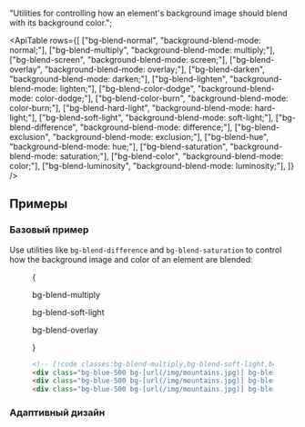 
  "Utilities for controlling how an element's background image should blend with its background color.";

<ApiTable
  rows={[
    ["bg-blend-normal", "background-blend-mode: normal;"],
    ["bg-blend-multiply", "background-blend-mode: multiply;"],
    ["bg-blend-screen", "background-blend-mode: screen;"],
    ["bg-blend-overlay", "background-blend-mode: overlay;"],
    ["bg-blend-darken", "background-blend-mode: darken;"],
    ["bg-blend-lighten", "background-blend-mode: lighten;"],
    ["bg-blend-color-dodge", "background-blend-mode: color-dodge;"],
    ["bg-blend-color-burn", "background-blend-mode: color-burn;"],
    ["bg-blend-hard-light", "background-blend-mode: hard-light;"],
    ["bg-blend-soft-light", "background-blend-mode: soft-light;"],
    ["bg-blend-difference", "background-blend-mode: difference;"],
    ["bg-blend-exclusion", "background-blend-mode: exclusion;"],
    ["bg-blend-hue", "background-blend-mode: hue;"],
    ["bg-blend-saturation", "background-blend-mode: saturation;"],
    ["bg-blend-color", "background-blend-mode: color;"],
    ["bg-blend-luminosity", "background-blend-mode: luminosity;"],
  ]}
/>

## Примеры

### Базовый пример

Use utilities like `bg-blend-difference` and `bg-blend-saturation` to control how the background image and color of an element are blended:

<Figure>

<Example>
  {
    <div className="flex flex-col items-center justify-between gap-y-6 px-1 sm:flex-row md:px-4">
      <div className="flex shrink-0 flex-col items-center">
        <p className="mb-3 text-center font-mono text-sm font-medium text-gray-500 dark:text-gray-400">
          bg-blend-multiply
        </p>
        <div className="size-24 bg-blue-500 bg-[url(https://images.unsplash.com/photo-1554629947-334ff61d85dc?ixid=MnwxMjA3fDB8MHxwaG90by1wYWdlfHx8fGVufDB8fHx8&ixlib=rb-1.2.1&auto=format&fit=crop&w=1000&h=1000&q=80)] bg-cover bg-center bg-no-repeat bg-blend-multiply md:size-32"></div>
      </div>
      <div className="flex shrink-0 flex-col items-center">
        <p className="mb-3 text-center font-mono text-sm font-medium text-gray-500 dark:text-gray-400">
          bg-blend-soft-light
        </p>
        <div className="size-24 bg-blue-500 bg-[url(https://images.unsplash.com/photo-1554629947-334ff61d85dc?ixid=MnwxMjA3fDB8MHxwaG90by1wYWdlfHx8fGVufDB8fHx8&ixlib=rb-1.2.1&auto=format&fit=crop&w=1000&h=1000&q=80)] bg-cover bg-center bg-no-repeat bg-blend-soft-light md:size-32"></div>
      </div>
      <div className="flex shrink-0 flex-col items-center">
        <p className="mb-3 text-center font-mono text-sm font-medium text-gray-500 dark:text-gray-400">
          bg-blend-overlay
        </p>
        <div className="size-24 bg-blue-500 bg-[url(https://images.unsplash.com/photo-1554629947-334ff61d85dc?ixid=MnwxMjA3fDB8MHxwaG90by1wYWdlfHx8fGVufDB8fHx8&ixlib=rb-1.2.1&auto=format&fit=crop&w=1000&h=1000&q=80)] bg-cover bg-center bg-no-repeat bg-blend-overlay md:size-32"></div>
      </div>
    </div>
  }
</Example>

```html
<!-- [!code classes:bg-blend-multiply,bg-blend-soft-light,bg-blend-overlay] -->
<div class="bg-blue-500 bg-[url(/img/mountains.jpg)] bg-blend-multiply ..."></div>
<div class="bg-blue-500 bg-[url(/img/mountains.jpg)] bg-blend-soft-light ..."></div>
<div class="bg-blue-500 bg-[url(/img/mountains.jpg)] bg-blend-overlay ..."></div>
```

</Figure>

### Адаптивный дизайн

<ResponsiveDesign
  property="background-blend-mode"
  defaultClass="bg-blue-500 bg-[url(/img/mountains.jpg)] bg-blend-lighten"
  featuredClass="bg-blend-darken"
/>
